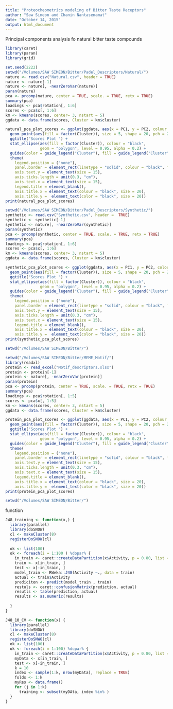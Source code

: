 ```yaml
---
title: "Proteocheometrics modeling of Bitter Taste Receptors"
author: "Saw Simeon and Chanin Nantasenamat"
date: "October 14, 2015"
output: html_document
---
```





Principal components analysis fo natural bitter taste compounds
```r
library(caret)
library(paran)
library(grid)

set.seed(2222)
setwd("/Volumes/SAW SIMEON/Bitter/Padel_Descriptors/Natural/")
nature <- read.csv("Natural.csv", header = TRUE)
nature <- nature[-1]
nature <- nature[, -nearZeroVar(nature)]
paran(nature)
pca <- prcomp(nature, center = TRUE, scale. = TRUE, retx = TRUE)
summary(pca)
loadings <- pca$rotation[, 1:6]
scores <- pca$x[, 1:6]
km <- kmeans(scores, center= 3, nstart = 5)
ggdata <- data.frame(scores, Cluster = km$cluster)

natural_pca_plot_scores <- ggplot(ggdata, aes(x = PC1, y = PC2, colour = Cluster)) +
  geom_point(aes(fill = factor(Cluster)), size = 5, shape = 20, pch = 21, alpha = 0.8) +
  ggtitle("Scores Plot ") +
  stat_ellipse(aes(fill = factor(Cluster)), colour = "black", 
               geom = "polygon", level = 0.95, alpha = 0.2) +
  guides(color = guide_legend("Cluster"), fill = guide_legend("Cluster")) +
  theme(
    legend.position = ("none"),
    panel.border = element_rect(linetype = "solid", colour = "black", fill = NA),
    axis.text.y = element_text(size = 15),
    axis.ticks.length = unit(0.3, "cm"),
    axis.text.x = element_text(size = 15),
    legend.title = element_blank(),
    axis.title.x = element_text(colour = "black", size = 20),
    axis.title.y =  element_text(color = "black", size = 20)) 
print(natural_pca_plot_scores)
```



```r
setwd("/Volumes/SAW SIMEON/Bitter/Padel_Descriptors/Synthetic/")
synthetic <- read.csv("Synthetic.csv", header =  TRUE)
synthetic <- synthetic[-1]
synthetic <- nature[, -nearZeroVar(synthetic)]
paran(synthetic)
pca <- prcomp(synthetic, center = TRUE, scale. = TRUE, retx = TRUE)
summary(pca)
loadings <- pca$rotation[, 1:6]
scores <- pca$x[, 1:6]
km <- kmeans(scores, center= 3, nstart = 5)
ggdata <- data.frame(scores, Cluster = km$cluster)

synthetic_pca_plot_scores <- ggplot(ggdata, aes(x = PC1, y = PC2, colour = Cluster)) +
  geom_point(aes(fill = factor(Cluster)), size = 5, shape = 20, pch = 21, alpha = 0.8) +
  ggtitle("Scores Plot ") +
  stat_ellipse(aes(fill = factor(Cluster)), colour = "black", 
               geom = "polygon", level = 0.95, alpha = 0.2) +
  guides(color = guide_legend("Cluster"), fill = guide_legend("Cluster")) +
  theme(
    legend.position = ("none"),
    panel.border = element_rect(linetype = "solid", colour = "black", fill = NA),
    axis.text.y = element_text(size = 15),
    axis.ticks.length = unit(0.3, "cm"),
    axis.text.x = element_text(size = 15),
    legend.title = element_blank(),
    axis.title.x = element_text(colour = "black", size = 20),
    axis.title.y =  element_text(color = "black", size = 20)) 
print(synthetic_pca_plot_scores)

setwd("/Volumes/SAW SIMEON/Bitter/")
```


```r
setwd("/Volumes/SAW SIMEON/Bitter/MEME_Motif/")
library(readxl)
protein <- read_excel("Motif_descriptors.xlsx")
protein <- protein[-1]
protein <- nature[, -nearZeroVar(protein)]
paran(protein)
pca <- prcomp(protein, center = TRUE, scale. = TRUE, retx = TRUE)
summary(pca)
loadings <- pca$rotation[, 1:5]
scores <- pca$x[, 1:5]
km <- kmeans(scores, center= 3, nstart = 5)
ggdata <- data.frame(scores, Cluster = km$cluster)

protein_pca_plot_scores <- ggplot(ggdata, aes(x = PC1, y = PC2, colour = Cluster)) +
  geom_point(aes(fill = factor(Cluster)), size = 5, shape = 20, pch = 21, alpha = 0.8) +
  ggtitle("Scores Plot ") +
  stat_ellipse(aes(fill = factor(Cluster)), colour = "black", 
               geom = "polygon", level = 0.95, alpha = 0.2) +
  guides(color = guide_legend("Cluster"), fill = guide_legend("Cluster")) +
  theme(
    legend.position = ("none"),
    panel.border = element_rect(linetype = "solid", colour = "black", fill = NA),
    axis.text.y = element_text(size = 15),
    axis.ticks.length = unit(0.3, "cm"),
    axis.text.x = element_text(size = 15),
    legend.title = element_blank(),
    axis.title.x = element_text(colour = "black", size = 20),
    axis.title.y =  element_text(color = "black", size = 20)) 
print(protein_pca_plot_scores)

setwd("/Volumes/SAW SIMEON/Bitter/")
```








function

```r


J48_training <- function(x,) {
  library(parallel)
  library(doSNOW)
  cl <- makeCluster(8)
  registerDoSNOW(cl)
  
  ok <- list(100)
  ok <- foreach(i = 1:100 ) %dopar% {
    in_train <- caret::createDataPartition(x$Activity, p = 0.80, list = FALSe)
    train <- x[in_train, ]
    test <- x[-in_train, ]
    model_train <- RWeka::J48(Activity ~., data = train)
    actual <- train$Activity
    prediciton <- predict(model_train , train)
    restuls <- caret::confusionMatrix(prediction, actual)
    resutls <- table(prediction, actual)
    results <- as.numeric(results)
    
  }
}

J48_10_CV <- function(x) {
  library(parallel)
  library(doSNOW)
  cl <- makeCluster(8)
  registerDoSNWO(cl)
  ok <- list(100)
  ok <- foreach(i = 1:100) %dopar% {
    in_train <- caret::createDataPartition(x$Activity, p = 0.80, list = FALSe)
    myData <- x[in_train, ]
    test <- x[-in_train, ]
    k = 10
    index <- sample(1:k, nrow(myData), replace = TRUE)
    folds <- 1:k
    myRes <- data.frame()
    for (j in 1:k)
      training <- subset(myDAta, index %in% )
  }
}
```

